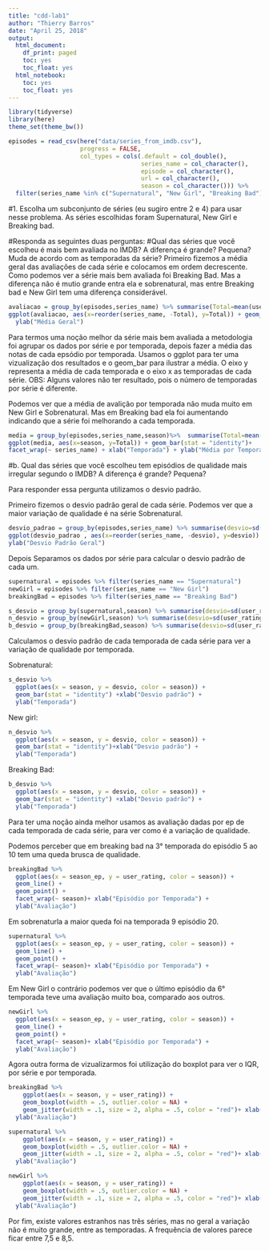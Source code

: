 ```yaml
---
title: "cdd-lab1"
author: "Thierry Barros"
date: "April 25, 2018"
output:
  html_document:
    df_print: paged
    toc: yes
    toc_float: yes
  html_notebook:
    toc: yes
    toc_float: yes
---
```


```r
library(tidyverse)
library(here)
theme_set(theme_bw())
```

```r
episodes = read_csv(here("data/series_from_imdb.csv"), 
                    progress = FALSE,
                    col_types = cols(.default = col_double(), 
                                     series_name = col_character(), 
                                     episode = col_character(), 
                                     url = col_character(),
                                     season = col_character())) %>% 
  filter(series_name %in% c("Supernatural", "New Girl", "Breaking Bad"))

```
#1. Escolha um subconjunto de séries (eu sugiro entre 2 e 4) para usar nesse problema.
As séries escolhidas foram Supernatural, New Girl e Breaking bad.

#Responda as seguintes duas perguntas: 
#Qual das séries que você escolheu é mais bem avaliada no IMDB? A diferença é grande? Pequena? Muda de acordo com as temporadas da série? 
Primeiro fizemos a média geral das avaliações de cada série e colocamos em ordem decrescente. Como podemos ver a série mais bem avaliada foi Breaking Bad. Mas a diferença não é mutio grande entra ela e sobrenatural, mas entre Breaking bad e New Girl tem uma diferença considerável. 
```r
avaliacao = group_by(episodes,series_name) %>% summarise(Total=mean(user_rating)) %>% arrange(Total)
ggplot(avaliacao, aes(x=reorder(series_name, -Total), y=Total)) + geom_bar(stat = "identity") +xlab("Nome da série") +
  ylab("Média Geral")
```

Para termos uma noção melhor da série mais bem avaliada a metodologia foi agrupar os dados por série e por temporada, depois fazer a média das notas de cada epsódio por temporada. Usamos o ggplot para ter uma vizualização dos resultados e o geom_bar para ilustrar a média. O eixo y representa a média de cada temporada e o eixo x as temporadas de cada série. OBS: Alguns valores não ter resultado, pois o número de temporadas por série é diferente.

Podemos ver que a média de avalição por temporada não muda muito em New Girl e Sobrenatural. Mas em Breaking bad ela foi aumentando indicando que a série foi melhorando a cada temporada.


```r
media = group_by(episodes,series_name,season)%>%  summarise(Total=mean(user_rating))
ggplot(media, aes(x=season, y=Total)) + geom_bar(stat = "identity")+
facet_wrap(~ series_name) + xlab("Temporada") + ylab("Média por Temporada")
```


#b. Qual das séries que você escolheu tem episódios de qualidade mais irregular segundo o IMDB? A diferença é grande? Pequena?

Para responder essa pergunta utilizamos o desvio padrão. 

Primeiro fizemos o desvio padrão geral de cada série. Podemos ver que a maior variação de qualidade é na série Sobrenatural.
```r
desvio_padrao = group_by(episodes,series_name) %>% summarise(desvio=sd(user_rating)) 
ggplot(desvio_padrao , aes(x=reorder(series_name, -desvio), y=desvio)) + geom_bar(stat = "identity") +xlab("Nome da série") +
ylab("Desvio Padrão Geral")
```

Depois Separamos os dados por série para calcular o desvio padrão de cada um.
```r
supernatural = episodes %>% filter(series_name == "Supernatural")
newGirl = episodes %>% filter(series_name == "New Girl")
breakingBad = episodes %>% filter(series_name == "Breaking Bad")

s_desvio = group_by(supernatural,season) %>% summarise(desvio=sd(user_rating)) 
n_desvio = group_by(newGirl,season) %>% summarise(desvio=sd(user_rating)) 
b_desvio = group_by(breakingBad,season) %>% summarise(desvio=sd(user_rating)) 
```

Calculamos o desvio padrão de cada temporada de cada série para ver a variação de qualidade por temporada.

Sobrenatural:
```r
s_desvio %>% 
  ggplot(aes(x = season, y = desvio, color = season)) + 
  geom_bar(stat = "identity") +xlab("Desvio padrão") +
  ylab("Temporada")
```

New girl:
```r
n_desvio %>% 
  ggplot(aes(x = season, y = desvio, color = season)) + 
  geom_bar(stat = "identity")+xlab("Desvio padrão") +
  ylab("Temporada")
```


Breaking Bad:
```r
b_desvio %>% 
  ggplot(aes(x = season, y = desvio, color = season)) + 
  geom_bar(stat = "identity") +xlab("Desvio padrão") +
  ylab("Temporada")
```

Para ter uma noção ainda melhor usamos as avaliação dadas por ep de cada temporada de cada série, para ver como é a variação de qualidade.

Podemos perceber que em breaking bad na 3° temporada do episódio 5 ao 10 tem uma queda brusca de qualidade.

```r
breakingBad %>% 
  ggplot(aes(x = season_ep, y = user_rating, color = season)) + 
  geom_line() + 
  geom_point() +
  facet_wrap(~ season)+ xlab("Episódio por Temporada") +
  ylab("Avaliação")
```

Em sobrenaturla a maior queda foi na temporada 9 episódio 20.

```r
supernatural %>% 
  ggplot(aes(x = season_ep, y = user_rating, color = season)) + 
  geom_line() + 
  geom_point() +
  facet_wrap(~ season)+ xlab("Episódio por Temporada") +
  ylab("Avaliação")
```

Em New Girl o contrário podemos ver que o último episódio da 6° temporada teve uma avaliação muito boa, comparado aos outros.

```r
newGirl %>% 
  ggplot(aes(x = season_ep, y = user_rating, color = season)) + 
  geom_line() + 
  geom_point() +
  facet_wrap(~ season)+ xlab("Episódio por Temporada") +
  ylab("Avaliação")
```

Agora outra forma de vizualizarmos foi utilização do boxplot para ver o IQR, por série e por temporada.

```r
breakingBad %>% 
    ggplot(aes(x = season, y = user_rating)) + 
    geom_boxplot(width = .5, outlier.color = NA) +   
    geom_jitter(width = .1, size = 2, alpha = .5, color = "red")+ xlab("Temporada") +
  ylab("Avaliação")
```

```r
supernatural %>% 
    ggplot(aes(x = season, y = user_rating)) + 
    geom_boxplot(width = .5, outlier.color = NA) +   
    geom_jitter(width = .1, size = 2, alpha = .5, color = "red")+ xlab("Temporada") +
  ylab("Avaliação")
```
```r
newGirl %>% 
    ggplot(aes(x = season, y = user_rating)) + 
    geom_boxplot(width = .5, outlier.color = NA) +   
    geom_jitter(width = .1, size = 2, alpha = .5, color = "red")+ xlab("Temporada") +
  ylab("Avaliação")
```

Por fim, existe valores estranhos nas três séries, mas no geral a variação não é muito grande, entre as temporadas. A frequência de valores parece ficar entre 7,5 e 8,5.






